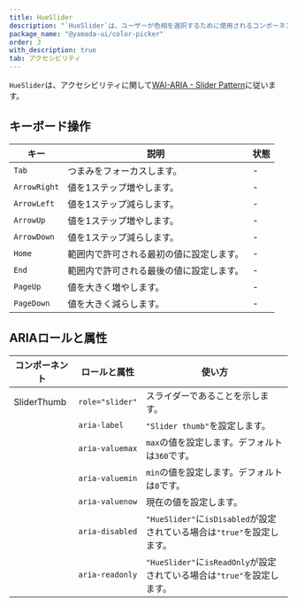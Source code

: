```yaml
---
title: HueSlider
description: "`HueSlider`は、ユーザーが色相を選択するために使用されるコンポーネントです。"
package_name: "@yamada-ui/color-picker"
order: 3
with_description: true
tab: アクセシビリティ
---
```


`HueSlider`は、アクセシビリティに関して[WAI-ARIA - Slider Pattern](https://www.w3.org/WAI/ARIA/apg/patterns/slider/)に従います。

## キーボード操作

| キー         | 説明                                     | 状態 |
| ------------ | ---------------------------------------- | ---- |
| `Tab`        | つまみをフォーカスします。               | -    |
| `ArrowRight` | 値を1ステップ増やします。                | -    |
| `ArrowLeft`  | 値を1ステップ減らします。                | -    |
| `ArrowUp`    | 値を1ステップ増やします。                | -    |
| `ArrowDown`  | 値を1ステップ減らします。                | -    |
| `Home`       | 範囲内で許可される最初の値に設定します。 | -    |
| `End`        | 範囲内で許可される最後の値に設定します。 | -    |
| `PageUp`     | 値を大きく増やします。                   | -    |
| `PageDown`   | 値を大きく減らします。                   | -    |

## ARIAロールと属性

| コンポーネント | ロールと属性    | 使い方                                                                  |
| -------------- | --------------- | ----------------------------------------------------------------------- |
| SliderThumb    | `role="slider"` | スライダーであることを示します。                                        |
|                | `aria-label`    | `"Slider thumb"`を設定します。                                          |
|                | `aria-valuemax` | `max`の値を設定します。デフォルトは`360`です。                          |
|                | `aria-valuemin` | `min`の値を設定します。デフォルトは`0`です。                            |
|                | `aria-valuenow` | 現在の値を設定します。                                                  |
|                | `aria-disabled` | `"HueSlider"`に`isDisabled`が設定されている場合は`"true"`を設定します。 |
|                | `aria-readonly` | `"HueSlider"`に`isReadOnly`が設定されている場合は`"true"`を設定します。 |

